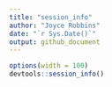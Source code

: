 ```yaml
---
title: "session_info"
author: "Joyce Robbins"
date: "`r Sys.Date()`"
output: github_document
---
```


```r
options(width = 100)
devtools::session_info()
```


